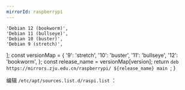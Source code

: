 ```yaml
---
mirrorId: raspberrypi
---
```



    'Debian 12 (bookworm)',
    'Debian 11 (bullseye)',
    'Debian 10 (buster)',
    'Debian 9 (stretch)',
];
    const versionMap = {
        '9': 'stretch',
        '10': 'buster',
        '11': 'bullseye',
        '12': 'bookworm',
    };
    const release_name = versionMap[version];
    return `deb https://mirrors.zju.edu.cn/raspberrypi/ ${release_name} main
`;
}

编辑 `/etc/apt/sources.list.d/raspi.list` ：

<ConfigGenerator 
    promptString="" 
    versionList={osVersion}
    friendlyNameList={versionName}
    language=""
    configGen={configGen} />
